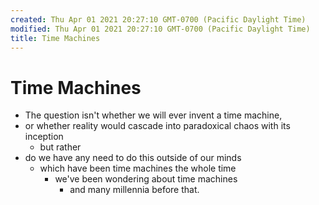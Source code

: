 ```yaml
---
created: Thu Apr 01 2021 20:27:10 GMT-0700 (Pacific Daylight Time)
modified: Thu Apr 01 2021 20:27:10 GMT-0700 (Pacific Daylight Time)
title: Time Machines
---
```


# Time Machines

- The question isn't whether we will ever invent a time machine,
- or whether reality would cascade into paradoxical chaos with its inception
  - but rather
- do we have any need to do this outside of our minds
  - which have been time machines the whole time
    - we've been wondering about time machines
      - and many millennia before that.
